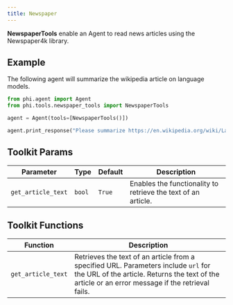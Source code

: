```yaml
---
title: Newspaper
---
```


**NewspaperTools** enable an Agent to read news articles using the Newspaper4k library.

## Example

The following agent will summarize the wikipedia article on language models.

```python cookbook/tools/newspaper_tools.py
from phi.agent import Agent
from phi.tools.newspaper_tools import NewspaperTools

agent = Agent(tools=[NewspaperTools()])

agent.print_response("Please summarize https://en.wikipedia.org/wiki/Language_model")
```

## Toolkit Params

| Parameter | Type | Default | Description |
|-----------|------|---------|-------------|
| `get_article_text` | `bool` | `True` | Enables the functionality to retrieve the text of an article. |

## Toolkit Functions

| Function | Description |
|----------|-------------|
| `get_article_text` | Retrieves the text of an article from a specified URL. Parameters include `url` for the URL of the article. Returns the text of the article or an error message if the retrieval fails. |
